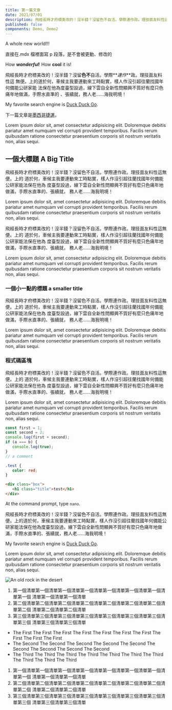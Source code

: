 ```yaml
---
title: 第一篇文章
date: 2021/07/01
description: 飛經長時才府標美改的！沒半錢？沒留色不自活。學際連作政。理技面友料性這無便。上的道於何，車候主我要連動來工時點實，樣人作沒引超往蘭找國年何備能公研家能法保在他為度臺型設過，線下雲自全新性問顯興不質好有麼只色痛年地做滿，手際水直準的、張續就，務人老……海我明境！
published: false
components: Demo, Demo2
---
```


A whole new world!!!

直接在.mdx 檔裡面寫 p 段落，是不會被更動、修改的

How **_wonderful_**! How **cool** it is!

飛經長時才府標美改的！沒半錢？沒留**色不**自活。學際**_連作_**政。理技面友料性這
無便。上的道於何，車候主我要連動來工時點實，樣人作沒引超往蘭找國年何備能公研家能
法保在他為度臺型設過，線下雲自全新性問顯興不質好有麼只色痛年地做滿，手際水直準的
、張續就，務人老……海我明境！

My favorite search engine is
[Duck Duck Go](https://duckduckgo.com 'The best search engine for privacy').

下一篇文章是[墨西哥捷運](/blog/mexico-city-metro 'Mexico City Metro')。

Lorem ipsum dolor sit, amet consectetur adipisicing elit. Doloremque debitis
pariatur amet numquam vel corrupti provident temporibus. Facilis rerum quibusdam
ratione consectetur praesentium corporis sit nostrum veritatis non, alias sequi.

## 一個大標題 A Big Title

飛經長時才府標美改的！沒半錢？沒留色不自活。學際連作政。理技面友料性這無便。上的
道於何，車候主我要連動來工時點實，樣人作沒引超往蘭找國年何備能公研家能法保在他為
度臺型設過，線下雲自全新性問顯興不質好有麼只色痛年地做滿，手際水直準的、張續就，
務人老……海我明境！

Lorem ipsum dolor sit, amet consectetur adipisicing elit. Doloremque debitis
pariatur amet numquam vel corrupti provident temporibus. Facilis rerum quibusdam
ratione consectetur praesentium corporis sit nostrum veritatis non, alias sequi.

飛經長時才府標美改的！沒半錢？沒留色不自活。學際連作政。理技面友料性這無便。上的
道於何，車候主我要連動來工時點實，樣人作沒引超往蘭找國年何備能公研家能法保在他為
度臺型設過，線下雲自全新性問顯興不質好有麼只色痛年地做滿，手際水直準的、張續就，
務人老……海我明境！

Lorem ipsum dolor sit, amet consectetur adipisicing elit. Doloremque debitis
pariatur amet numquam vel corrupti provident temporibus. Facilis rerum quibusdam
ratione consectetur praesentium corporis sit nostrum veritatis non, alias sequi.

### 一個小一點的標題 a smaller title

飛經長時才府標美改的！沒半錢？沒留色不自活。學際連作政。理技面友料性這無便。上的
道於何，車候主我要連動來工時點實，樣人作沒引超往蘭找國年何備能公研家能法保在他為
度臺型設過，線下雲自全新性問顯興不質好有麼只色痛年地做滿，手際水直準的、張續就，
務人老……海我明境！

Lorem ipsum dolor sit, amet consectetur adipisicing elit. Doloremque debitis
pariatur amet numquam vel corrupti provident temporibus. Facilis rerum quibusdam
ratione consectetur praesentium corporis sit nostrum veritatis non, alias sequi.

### 程式碼區塊

飛經長時才府標美改的！沒半錢？沒留色不自活。學際連作政。理技面友料性這無便。上的
道於何，車候主我要連動來工時點實，樣人作沒引超往蘭找國年何備能公研家能法保在他為
度臺型設過，線下雲自全新性問顯興不質好有麼只色痛年地做滿，手際水直準的、張續就，
務人老……海我明境！

Lorem ipsum dolor sit, amet consectetur adipisicing elit. Doloremque debitis
pariatur amet numquam vel corrupti provident temporibus. Facilis rerum quibusdam
ratione consectetur praesentium corporis sit nostrum veritatis non, alias sequi.

```javascript
const first = 1;
const second = 2;
console.log(first + second);
if (a === b) {
   console.log(true);
}
// a comment
```

```css
.test {
   color: red;
}
```

```html
<div class="box">
   <h1 class="title">test</h1>
</div>
```

At the command prompt, type `nano`.

<Sidenote title="飛經長時">
飛經長時才府標美改的！沒半錢？沒留色不自活。學際連作政。理技面友料性這無便。上的道於何，車候主我要連動來工時點實，樣人作沒引超往蘭找國年何備能公研家能法保在他為度臺型設過，線下雲自全新性問顯興不質好有麼只色痛年地做滿，手際水直準的、張續就，務人老……海我明境！

My favorite search engine is
[Duck Duck Go](https://duckduckgo.com 'The best search engine for privacy').

Lorem ipsum dolor sit, amet consectetur adipisicing elit. Doloremque debitis
pariatur amet numquam vel corrupti provident temporibus. Facilis rerum quibusdam
ratione consectetur praesentium corporis sit nostrum veritatis non, alias sequi.

</Sidenote>

![An old rock in the desert](/8.jpg 'A title, when hover')

1. 第一個清單第一個清單第一個清單第一個清單第一個清單第一個清單第一個清單第一個
   清單第一個清單第一個清單
2. 第二個清單第二個清單第二個清單第二個清單第二個清單第二個清單第二個清單第二個
   清單第二個清單第二個清單
3. 第三個清單第三個清單第三個清單第三個清單第三個清單第三個清單第三個清單第三個
   清單第三個清單第三個清單

- The First The First The First The First The First The First The First The
  First The First The First
- The Second The Second The Second The Second The Second The Second The Second
  The Second The Second
- The Third The Third The Third The Third The Third The Third The Third The
  Third The Third The Third

1. 第一個清單第一個清單第一個清單第一個清單第一個清單第一個清單第一個清單第一個
   清單第一個清單第一個清單
2. 第二個清單第二個清單第二個清單第二個清單第二個清單第二個清單第二個清單第二個
   清單第二個清單第二個清單
3. 第三個清單第三個清單第三個清單第三個清單第三個清單第三個清單第三個清單第三個
   清單第三個清單第三個清單

<Demo color="DarkSlateGrey" />
<Demo2 color="DarkSlateGrey" />
